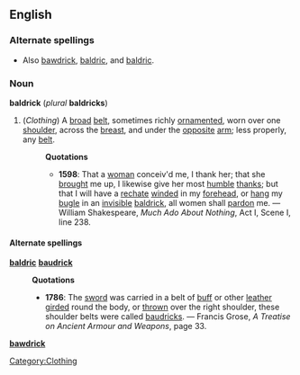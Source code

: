 ==English==
===Alternate spellings===
* Also [[bawdrick]], [[baldric]], and [[baldric]].
===Noun===
'''baldrick''' (''plural'' '''baldricks''')

#(''Clothing'') A [[broad]] [[belt]], sometimes richly [[ornament]]ed, worn over one [[shoulder]], across the [[breast]], and under the [[opposite]] [[arm]]; less properly, any [[belt]].
#:'''Quotations'''
#:*'''1598''': That a [[woman]] conceiv'd me, I thank her; that she [[brought]] me up, I likewise give her most [[humble]] [[thank]]s; but that I will have a [[rechate]] [[wind]]ed in my [[forehead]], or [[hang]] my [[bugle]] in an [[invisible]] [[baldrick]], all women shall [[pardon]] me. &mdash; William Shakespeare, ''Much Ado About Nothing'', Act I, Scene I, line 238.

====Alternate spellings====
'''[[baldric]]'''
'''[[baudrick]]'''
:'''Quotations'''
:*'''1786''': The [[sword]] was carried in a belt of [[buff]] or other [[leather]] [[gird]]ed round the body, or [[thrown]] over the right shoulder, these shoulder belts were called [[baudrick]]s. &mdash; Francis Grose, ''A Treatise on Ancient Armour and Weapons'', page 33.
'''[[bawdrick]]'''

[[Category:Clothing]]